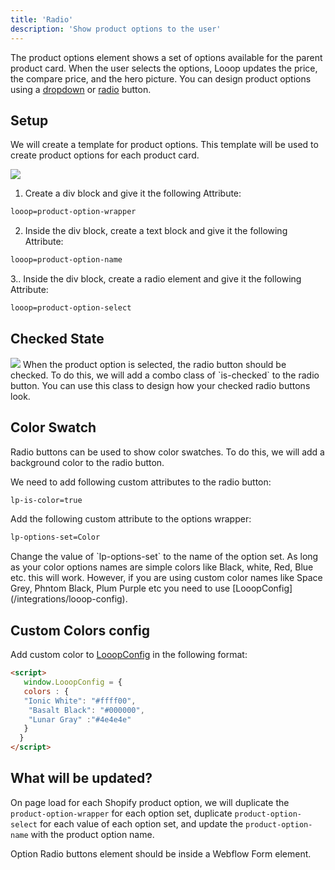 ```yaml
---
title: 'Radio'
description: 'Show product options to the user'
---
```


The product options element shows a set of options available for the parent product card. When the user selects the options, Looop updates the price, the compare price, and the hero picture.
 You can design product options using a [dropdown](/webflow/productcard/options/dropdown) or [radio](/webflow/productcard/options/radio) button.

## Setup
We will create a template for product options. This template will be used to create product options for each product card. 


<Frame>
<img src="/images/radio options.jpg" />
</Frame>

1. Create a div block and give it the following Attribute:
```html
looop=product-option-wrapper
```
2. Inside the div block, create a text block and give it the following Attribute:
```html
looop=product-option-name
```
3.. Inside the div block, create a radio element and give it the following Attribute:
```html
looop=product-option-select
```

## Checked State
<Frame>
<img src="/images/radio options-checked.jpg" />
</Frame>
When the product option is selected, the radio button should be checked. To do this, we will add a combo class of `is-checked` to the radio button.
You can use this class to design how your checked radio buttons look.


## Color Swatch
Radio buttons can be used to show color swatches. To do this, we will add a background color to the radio button.

We need to add following custom attributes to the radio button:
```html
lp-is-color=true
```

Add the following custom attribute to the options wrapper:
```html
lp-options-set=Color
```
<Note>
Change the value of `lp-options-set` to the name of the option set. 
</Note>
<Note>
As long as your color options names are simple colors like Black, white, Red, Blue etc. this will work. However, if you are using custom color names like Space Grey, Phntom Black, Plum Purple etc you need to use [LooopConfig](/integrations/looop-config).
</Note>

## Custom Colors config
Add custom color to [LooopConfig](/integrations/looop-config) in the following format:
```html
<script>
   window.LooopConfig = {
   colors : {
   "Ionic White": "#ffff00",
    "Basalt Black": "#000000",
    "Lunar Gray" :"#4e4e4e"
   }
  }
</script>
```
## What will be updated?
On page load for each Shopify product option, we will duplicate the `product-option-wrapper` for each option set, duplicate `product-option-select` for each value of each option set, and update the `product-option-name` with the product option name.

<Warning>
Option Radio buttons element should be inside a Webflow Form element.
</Warning>